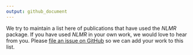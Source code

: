 ```yaml
---
output: github_document
---
```


We try to maintain a list here of publications that have used the _NLMR_ package. If you have used _NLMR_ in your own work, we would love to hear from you. Please [file an issue on GitHub](https://marcosci.github.io/NLMR/issues/new) so we can add your work to this list.
